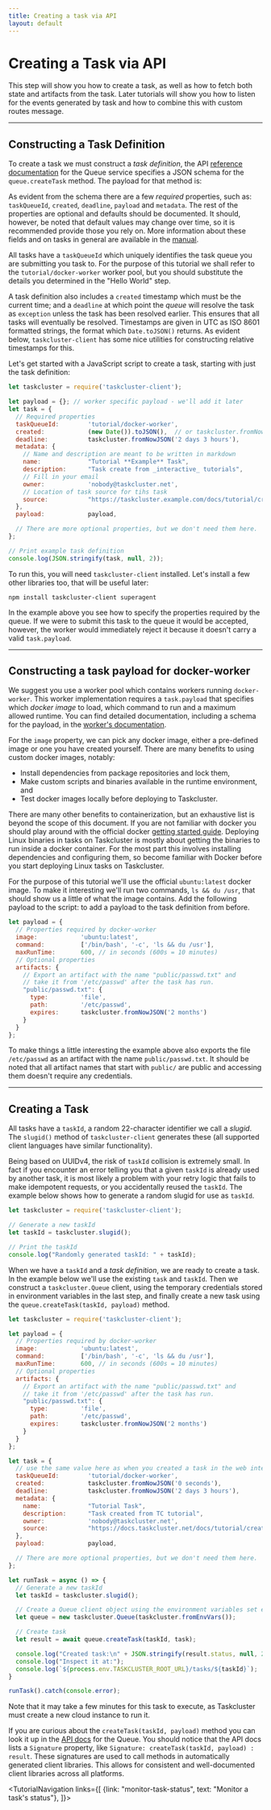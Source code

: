 ```yaml
---
title: Creating a task via API
layout: default
---
```



# Creating a Task via API

This step will show you how to create a task, as well as how to fetch
both state and artifacts from the task. Later tutorials will show you how to
listen for the events generated by task and how to combine this with custom
routes message.

---

## Constructing a Task Definition

To create a task we must construct a _task definition_, the API [reference
documentation](/docs/reference/platform/queue/api) for the
Queue service specifies a JSON schema for the `queue.createTask` method.  The
payload for that method is:

<SchemaTable schema="/schemas/queue/v1/create-task-request.json#" />

As evident from the schema there are a few _required_ properties, such as:
`taskQueueId`, `created`, `deadline`, `payload` and `metadata`.
The rest of the properties are optional and defaults should be documented.  It
should, however, be noted that default values may change over time, so it is
recommended provide those you rely on. More information about these fields and
on tasks in general are available in the [manual](/docs/manual/tasks).

All tasks have a `taskQueueId` which uniquely
identifies the task queue you are submitting you task to. For the purpose of
this tutorial we shall refer to the `tutorial/docker-worker` worker pool, but
you should substitute the details you determined in the "Hello World" step.

A task definition also includes a `created` timestamp which must be the current
time; and a `deadline` at which point the _queue_ will resolve the task as
`exception` unless the task has been resolved earlier. This ensures that all
tasks will eventually be resolved.  Timestamps are given in UTC as ISO 8601
formatted strings, the format which `Date.toJSON()` returns. As evident below,
`taskcluster-client` has some nice utilities for constructing relative
timestamps for this.

Let's get started with a JavaScript script to create a task, starting with just
the task definition:

```js
let taskcluster = require('taskcluster-client');

let payload = {}; // worker specific payload - we'll add it later
let task = {
  // Required properties
  taskQueueId:        'tutorial/docker-worker',
  created:            (new Date()).toJSON(),  // or taskcluster.fromNowJSON('0 seconds')
  deadline:           taskcluster.fromNowJSON('2 days 3 hours'),
  metadata: {
    // Name and description are meant to be written in markdown
    name:             "Tutorial **Example** Task",
    description:      "Task create from _interactive_ tutorials",
    // Fill in your email
    owner:            'nobody@taskcluster.net',
    // Location of task source for tihs task
    source:           "https://taskcluster.example.com/docs/tutorial/create-task-via-api",
  },
  payload:            payload,

  // There are more optional properties, but we don't need them here.
};

// Print example task definition
console.log(JSON.stringify(task, null, 2));
```

To run this, you will need `taskcluster-client` installed.  Let's install a few
other libraries too, that will be useful later:

```
npm install taskcluster-client superagent
```

In the example above you see how to specify the properties required by the
queue. If we were to submit this task to the queue it would be accepted,
however, the worker would immediately reject it because it doesn't carry a
valid `task.payload`.

---

## Constructing a task payload for docker-worker

We suggest you use a worker pool which contains workers running `docker-worker`. 
This worker implementation requires a `task.payload` that specifies which _docker image_ to load, which command to run and a maximum allowed runtime.
You can find detailed documentation, including a schema for the payload, in the [worker's documentation](/docs/reference/workers/docker-worker).

For the `image` property, we can pick any docker image, either a pre-defined
image or one you have created yourself. There are many benefits to using custom
docker images, notably:

 * Install dependencies from package repositories and lock them,
 * Make custom scripts and binaries available in the runtime environment, and
 * Test docker images locally before deploying to Taskcluster.

There are many other benefits to containerization, but an exhaustive list is beyond the
scope of this document. If you are not familiar with docker you should play
around with the official docker
[getting started guide](http://docs.docker.com/linux/started/). Deploying Linux
binaries in tasks on Taskcluster is mostly about getting the binaries to run
inside a docker container. For the most part this involves installing
dependencies and configuring them, so become familiar with Docker before you
start deploying Linux tasks on Taskcluster.

For the purpose of this tutorial we'll use the official `ubuntu:latest` docker
image. To make it interesting we'll run two commands, `ls && du /usr`, that
should show us a little of what the image contains. Add the following payload
to the script:
to add a payload to the task definition from before.

```js
let payload = {
  // Properties required by docker-worker
  image:            'ubuntu:latest',
  command:          ['/bin/bash', '-c', 'ls && du /usr'],
  maxRunTime:       600, // in seconds (600s = 10 minutes)
  // Optional properties
  artifacts: {
    // Export an artifact with the name "public/passwd.txt" and
    // take it from '/etc/passwd' after the task has run.
    "public/passwd.txt": {
      type:         'file',
      path:         '/etc/passwd',
      expires:      taskcluster.fromNowJSON('2 months')
    }
  }
};
```

To make things a little interesting the example above also exports the file
`/etc/passwd` as an artifact with the name `public/passwd.txt`. It should be
noted that all artifact names that start with `public/` are public and
accessing them doesn't require any credentials.

---

## Creating a Task

All tasks have a `taskId`, a random 22-character identifier we call a _slugid_.
The `slugid()` method of `taskcluster-client` generates these (all supported
client languages have similar functionality).

Being based on UUIDv4, the risk of `taskId` collision is extremely small. In
fact if you encounter an error telling you that a given `taskId` is already
used by another task, it is most likely a problem with your retry logic that
fails to make idempotent requests, or you accidentally reused the `taskId`. The
example below shows how to generate a random slugid for use as `taskId`.

```js
let taskcluster = require('taskcluster-client');

// Generate a new taskId
let taskId = taskcluster.slugid();

// Print the taskId
console.log("Randomly generated taskId: " + taskId);
```

When we have a `taskId` and a _task definition_, we are ready to create a task.
In the example below we'll use the existing `task` and `taskId`.  Then we
construct a `taskcluster.Queue` client, using the temporary credentials stored
in environment variables in the last step, and finally create a new task using
the `queue.createTask(taskId, payload)` method.

```js
let taskcluster = require('taskcluster-client');

let payload = {
  // Properties required by docker-worker
  image:            'ubuntu:latest',
  command:          ['/bin/bash', '-c', 'ls && du /usr'],
  maxRunTime:       600, // in seconds (600s = 10 minutes)
  // Optional properties
  artifacts: {
    // Export an artifact with the name "public/passwd.txt" and
    // take it from '/etc/passwd' after the task has run.
    "public/passwd.txt": {
      type:         'file',
      path:         '/etc/passwd',
      expires:      taskcluster.fromNowJSON('2 months')
    }
  }
};

let task = {
  // use the same value here as when you created a task in the web interface
  taskQueueId:        'tutorial/docker-worker',
  created:            taskcluster.fromNowJSON('0 seconds'),
  deadline:           taskcluster.fromNowJSON('2 days 3 hours'),
  metadata: {
    name:             "Tutorial Task",
    description:      "Task created from TC tutorial",
    owner:            'nobody@taskcluster.net',
    source:           "https://docs.taskcluster.net/docs/tutorial/create-task-via-api",
  },
  payload:            payload,

  // There are more optional properties, but we don't need them here.
};

let runTask = async () => {
  // Generate a new taskId
  let taskId = taskcluster.slugid();

  // Create a Queue client object using the environment variables set earlier
  let queue = new taskcluster.Queue(taskcluster.fromEnvVars());

  // Create task
  let result = await queue.createTask(taskId, task);

  console.log("Created task:\n" + JSON.stringify(result.status, null, 2));
  console.log("Inspect it at:");
  console.log(`${process.env.TASKCLUSTER_ROOT_URL}/tasks/${taskId}`);
}

runTask().catch(console.error);
```

Note that it may take a few minutes for this task to execute, as Taskcluster must
create a new cloud instance to run it.

If you are curious about the `createTask(taskId, payload)` method you can look
it up in the [API docs](/docs/reference/platform/queue/reference/api-docs/) for the Queue. You should notice that
the API docs lists a `Signature` property, like
`Signature: createTask(taskId, payload) : result`. These signatures are used to
call methods in automatically generated client libraries. This allows for
consistent and well-documented client libraries across all platforms.

<TutorialNavigation links={[
  {link: "monitor-task-status", text: "Monitor a task's status"},
]}>
</TutorialNavigation>
